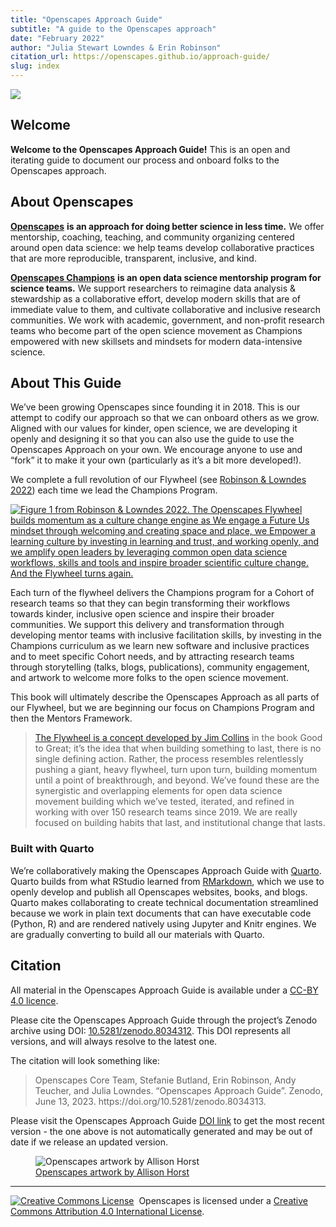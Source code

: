```yaml
---
title: "Openscapes Approach Guide"
subtitle: "A guide to the Openscapes approach" 
date: "February 2022"
author: "Julia Stewart Lowndes & Erin Robinson"
citation_url: https://openscapes.github.io/approach-guide/
slug: index
---
```


![](images/horst-openscapes-mentors.jpg)

## Welcome

**Welcome to the Openscapes Approach Guide!** This is an open and iterating guide to document our process and onboard folks to the Openscapes approach.

## About Openscapes

[**Openscapes**](https://openscapes.org) **is an approach for doing better science in less time.** We offer mentorship, coaching, teaching, and community organizing centered around open data science: we help teams develop collaborative practices that are more reproducible, transparent, inclusive, and kind.

[**Openscapes Champions**](https://openscapes.org/champions) **is an open data science mentorship program for science teams.** We support researchers to reimagine data analysis & stewardship as a collaborative effort, develop modern skills that are of immediate value to them, and cultivate collaborative and inclusive research communities. We work with academic, government, and non-profit research teams who become part of the open science movement as Champions empowered with new skillsets and mindsets for modern data-intensive science.

## About This Guide

We've been growing Openscapes since founding it in 2018. This is our attempt to codify our approach so that we can onboard others as we grow. Aligned with our values for kinder, open science, we are developing it openly and designing it so that you can also use the guide to use the Openscapes Approach on your own. We encourage anyone to use and "fork" it to make it your own (particularly as it's a bit more developed!).

We complete a full revolution of our Flywheel (see [Robinson & Lowndes 2022](https://eartharxiv.org/repository/view/4560/)) each time we lead the Champions Program.

[![Figure 1 from Robinson & Lowndes 2022. The Openscapes Flywheel builds momentum as a culture change engine as We engage a Future Us mindset through welcoming and creating space and place, we Empower a learning culture by investing in learning and trust, and working openly, and we amplify open leaders by leveraging common open data science workflows, skills and tools and inspire broader scientific culture change. And the Flywheel turns again.](images/openscapes-flywheel-v2023.06.png){fig.alt="Openscapes flywheel shows 6 points around a hexagon: Welcome; Create space and place; Invest in learning and trust; Work openly; Leverage common workflows, skills, and tools; and Inspire. There are three phases that categorize these Flywheel points. Phase 1: Engage = Welcome; Create space and place; Phase 2: Empower = Invest in learning and trust; Work openly; Phase 3: Amplify = Leverage common workflows, skills, and tools; and Inspire."}](https://openscapes.org)

Each turn of the flywheel delivers the Champions program for a Cohort of research teams so that they can begin transforming their workflows towards kinder, inclusive open science and inspire their broader communities. We support this delivery and transformation through developing mentor teams with inclusive facilitation skills, by investing in the Champions curriculum as we learn new software and inclusive practices and to meet specific Cohort needs, and by attracting research teams through storytelling (talks, blogs, publications), community engagement, and artwork to welcome more folks to the open science movement.

This book will ultimately describe the Openscapes Approach as all parts of our Flywheel, but we are beginning our focus on  Champions Program and then the Mentors Framework.

> [The Flywheel is a concept developed by Jim Collins](https://www.jimcollins.com/concepts/the-flywheel.html) in the book Good to Great; it’s the idea that when building something to last, there is no single defining action. Rather, the process resembles relentlessly pushing a giant, heavy flywheel, turn upon turn, building momentum until a point of breakthrough, and beyond. We’ve found these are the synergistic and overlapping elements for open data science movement building which we’ve tested, iterated, and refined in working with over 150 research teams since 2019. We are really focused on building habits that last, and institutional change that lasts. 

### Built with Quarto

We're collaboratively making the Openscapes Approach Guide with [Quarto](https://quarto.org). Quarto builds from what RStudio learned from [RMarkdown](https://rmarkdown.rstudio.com/), which we use to openly develop and publish all Openscapes websites, books, and blogs. Quarto makes collaborating to create technical documentation streamlined because we work in plain text documents that can have executable code (Python, R) and are rendered natively using Jupyter and Knitr engines. We are gradually converting to build all our materials with Quarto.

## Citation

All material in the Openscapes Approach Guide is available under a [CC-BY 4.0 licence](https://github.com/Openscapes/series/blob/main/LICENSE).

Please cite the Openscapes Approach Guide through the project's Zenodo archive using DOI: [10.5281/zenodo.8034312](https://doi.org/10.5281/zenodo.8034312). This DOI represents all versions, and will always resolve to the latest one.

The citation will look something like:

> Openscapes Core Team, Stefanie Butland, Erin Robinson, Andy Teucher, and Julia Lowndes. “Openscapes Approach Guide”. Zenodo, June 13, 2023. https://doi.org/10.5281/zenodo.8034313.

Please visit the Openscapes Approach Guide [DOI link](https://doi.org/10.5281/zenodo.8034312) to get the most recent version - the one above is not automatically generated and may be out of date if we release an updated version.


![[Openscapes artwork by Allison Horst](https://www.openscapes.org/gallery/)](images/horst-openscapes-mentors.jpg)

------------------------------------------------------------------------

<a rel='license' href='http://creativecommons.org/licenses/by/4.0/'><img src="https://i.creativecommons.org/l/by/4.0/88x31.png" alt="Creative Commons License" style="border-width:0"/></a>  Openscapes is licensed under a <a rel='license' href='http://creativecommons.org/licenses/by/4.0/'>Creative Commons Attribution 4.0 International License</a>.
